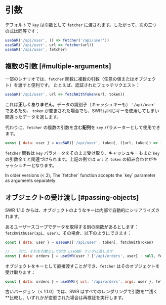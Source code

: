 # 引数

デフォルトで `key` は引数として `fetcher` に渡されます。したがって、次の三つの式は同等です：

```js
useSWR('/api/user', () => fetcher('/api/user'))
useSWR('/api/user', url => fetcher(url))
useSWR('/api/user', fetcher)
```

## 複数の引数 [#multiple-arguments]

一部のシナリオでは、`fetcher` 関数に複数の引数（任意の値またはオブジェクト）を渡すと便利です。
たとえば、認証されたフェッチリクエスト：

```js
useSWR('/api/user', url => fetchWithToken(url, token))
```

これは**正しくありません**。データの識別子（キャッシュキーも） `'/api/user'` であるため、
`token` が変更された場合でも、SWR は同じキーを使用してしまい間違ったデータを返します。

代わりに、`fetcher` の複数の引数を含む**配列**を `key` パラメーターとして使用できます。

```js
const { data: user } = useSWR(['/api/user', token], ([url, token]) => fetchWithToken(url, token))
```

`fetcher` 関数は `key` パラメータをそのまま受け取り、キャッシュキーもまた `key` の引数全てと関連づけられます。上記の例では `url` と `token` の組み合わせがキャッシュキーとなります。

<Callout emoji="⚠️">
  In older versions (< 2), The `fetcher` function accepts the `key` parameter as arguments separately
</Callout>

## オブジェクトの受け渡し [#passing-objects]


<Callout>
  SWR 1.1.0 からは、オブジェクトのようなキーは内部で自動的にシリアライズされます。
</Callout>
  
あるユーザースコープでデータを取得する別の関数があるとします： `fetchWithUser(api, user)`。その場合、以下のようにできます：

```js
const { data: user } = useSWR(['/api/user', token], fetchWithToken)

// ...次に、それを引数として別の useSWR フックに渡します
const { data: orders } = useSWR(user ? ['/api/orders', user] : null, fetchWithUser)
```

オブジェクトをキーとして直接渡すことができ、`fetcher` はそのオブジェクトを受け取ります：

```js
const { data: orders } = useSWR({ url: '/api/orders', args: user }, fetcher)
```

<Callout emoji="⚠️">
  古いバージョン（< 1.1.0）では、SWR はすべてのレンダリングで引数を**浅く**比較し、いずれかが変更された場合は再検証を実行します。
</Callout>
  
